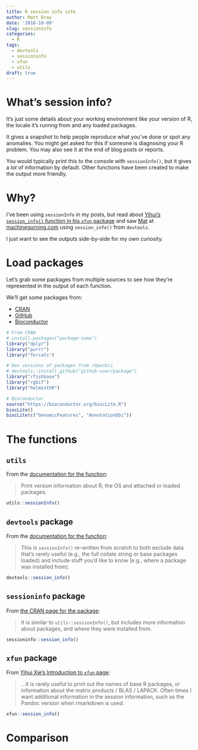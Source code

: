 ```yaml
---
title: R session info info
author: Matt Dray
date: '2018-10-09'
slug: sessioninfo
categories:
  - R
tags:
  - devtools
  - sessioninfo
  - xfun
  - utils
draft: true
---
```


# What's session info?

It's just some details about your working environment like your version of R, the locale it's runnng from and any loaded packages.

It gives a snapshot to help people reproduce what you've done or spot any anomalies. You might get asked for this if someone is diagnosing your R problem. You may also see it at the end of blog posts or reports. 

You would typically print this to the console with `sessionInfo()`, but it gives a *lot* of information by default. Other functions have been created to make the output more friendly.

# Why?

I've been using `sessionInfo` in my posts, but read about [Yihui's `session_info()` function in his `xfun` package](https://yihui.name/xfun/) and saw [Mat](https://twitter.com/mammykins_) at [machinegurning.com](https://www.machinegurning.com/rstats/bayes_thinking/) using `session_info()` from `devtools`.

I just want to see the outputs side-by-side for my own curiosity.

# Load packages

Let's grab some packages from multiple sources to see how they're represented in the output of each function.

We'll get some packages from:

* [CRAN](https://cran.r-project.org/)
* [GitHub](http://kbroman.org/pkg_primer/pages/github.html)
* [Bioconductor](https://www.bioconductor.org/install/)

```r
# From CRAN
# install.packages("package-name")
library("dplyr")
library("purrr")
library("forcats")

# Dev versions of packages from rOpenSci
# devtools::install_github("github-user/package")
library("rfishbase")
library("rgbif")
library("helminthR")

# Bioconductor
source("https://bioconductor.org/biocLite.R")
biocLite()
biocLite(c("GenomicFeatures", "AnnotationDbi"))
```

# The functions

## `utils`

From the [documentation for the function](https://www.rdocumentation.org/packages/utils/versions/3.5.1/topics/sessionInfo):

> Print version information about R, the OS and attached or loaded packages.

```r
utils::sessionInfo()
```

## `devtools` package

From the [documentation for the function](https://www.rdocumentation.org/packages/devtools/versions/1.13.6/topics/session_info):

> This is `sessionInfo()` re-written from scratch to both exclude data that's rarely useful (e.g., the full collate string or base packages loaded) and include stuff you'd like to know (e.g., where a package was installed from).

```r
devtools::session_info()
```

## `sessioninfo` package

From [the CRAN page for the package](https://CRAN.R-project.org/package=sessioninfo):

> It is similar to `utils::sessionInfo()`, but includes more information about packages, and where they were installed from.

```r
sessioninfo::session_info()
```

## `xfun` package

From [Yihui Xie's Introduction to `xfun` page](https://yihui.name/xfun/):

>...it is rarely useful to print out the names of base R packages, or information about the matrix products / BLAS / LAPACK. Often times I want additional information in the session information, such as the Pandoc version when rmarkdown is used.

```r
xfun::session_info()
```

# Comparison

